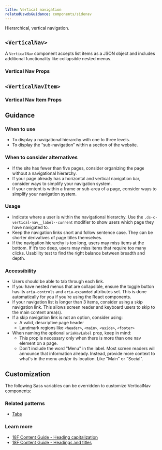 ```yaml
---
title: Vertical navigation
relatedUswdsGuidance: components/sidenav
---
```



Hierarchical, vertical navigation.

## `<VerticalNav>`

A `VerticalNav` component accepts list items as a JSON object and includes additional functionality like collapsible nested menus.

<StorybookExample
  componentName="vertical nav"
  sourceFilePath="components/VerticalNav/VerticalNav.tsx"
  storyId="components-vertical-nav--default-vertical-nav"
/>

### Vertical Nav Props

<PropTable componentName="VerticalNav" />

## `<VerticalNavItem>`

<ViewSourceLink sourceFilePath="components/VerticalNav/VerticalNavItem.tsx" />

### Vertical Nav Item Props

<PropTable componentName="VerticalNavItem" />

## Guidance

### When to use

- To display a navigational hierarchy with one to three levels.
- To display the “sub-navigation” within a section of the website.

### When to consider alternatives

- If the site has fewer than five pages, consider organizing the page without a navigational hierarchy.
- If your page already has a horizontal and vertical navigation bar, consider ways to simplify your navigation system.
- If your content is within a frame or sub-area of a page, consider ways to simplify your navigation system.

### Usage

- Indicate where a user is within the navigational hierarchy. Use the `.ds-c-vertical-nav__label--current` modifier to show users which page they have navigated to.
- Keep the navigation links short and follow sentence case. They can be shorter derivatives of page titles themselves.
- If the navigation hierarchy is too long, users may miss items at the bottom. If it’s too deep, users may miss items that require too many clicks. Usability test to find the right balance between breadth and depth.

### Accessibility

- Users should be able to tab through each link.
- If you have nested menus that are collapsible, ensure the toggle button has its `aria-controls` and `aria-expanded` attributes set. This is done automatically for you
  if you're using the React components.
- If your navigation list is longer than 3 items, consider using a skip navigation link. This allows screen reader and keyboard users to skip to the main content area(s).
- If a skip navigation link is not an option, consider using:
  - A valid, descriptive page header
  - Landmark regions like `<header>`, `<main>`, `<aside>`, `<footer>`
- When naming the optional `ariaNavLabel` prop, keep in mind:
  - This prop is necessary only when there is more than one nav element on a page.
  - Don't include the word "Menu" in the label. Most screen readers will announce that information already. Instead, provide more context to what's in the menu and/or its location. Like "Main" or "Social".

## Customization

The following Sass variables can be overridden to customize VerticalNav components:

<ComponentThemeOptions
  componentname="vertical-nav"
/>

### Related patterns

- [Tabs](/components/tabs/)

### Learn more

- [18F Content Guide \- Heading capitalization](https://content-guide.18f.gov/capitalization/#headings)
- [18F Content Guide \- Headings and titles](https://content-guide.18f.gov/headings-and-titles/)
